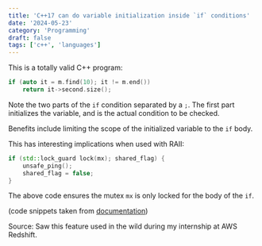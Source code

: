 ```yaml
---
title: 'C++17 can do variable initialization inside `if` conditions'
date: '2024-05-23'
category: 'Programming'
draft: false
tags: ['c++', 'languages']
---
```


This is a totally valid C++ program:

```cpp
if (auto it = m.find(10); it != m.end())
    return it->second.size();
```

Note the two parts of the `if` condition separated by a `;`. The first part initializes the variable, and  is the actual condition to be checked.

Benefits include limiting the scope of the initialized variable to the `if` body.

This has interesting implications when used with RAII:

```cpp
if (std::lock_guard lock(mx); shared_flag) {
    unsafe_ping();
    shared_flag = false;
}
```

The above code ensures the mutex `mx` is only locked for the body of the `if`.

(code snippets taken from [documentation](https://en.cppreference.com/w/cpp/language/if))

Source: Saw this feature used in the wild during my internship at AWS Redshift.
